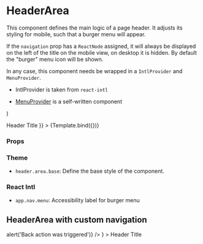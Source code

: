 
<Meta title="Components/Header/HeaderArea" component={HeaderArea} />

# HeaderArea

This component defines the main logic of a page header. It adjusts its styling for mobile, such that a burger menu will appear.

If the `navigation` prop has a `ReactNode` assigned, it will always be displayed on the left of the title on the mobile view, on desktop it is hidden. By default the "burger" menu icon will be shown.

In any case, this component needs be wrapped in a `IntlProvider` and `MenuProvider`.

- IntlProvider is taken from `react-intl`
- [MenuProvider](/docs/components-header-menucontext--default-story) is a self-written component

  <MenuProvider>
    <HeaderArea {...args} />
  </MenuProvider>
)

<Canvas>
  <Story
    name="Default"
    args={{ children: <HeaderTitle>Header Title</HeaderTitle> }}
  >
    {Template.bind({})}
  </Story>
</Canvas>

### Props

<ArgsTable story="Default" />

### Theme

- `header.area.base`: Define the base style of the component.

### React Intl

- `app.nav.menu`: Accessibility label for burger menu

## HeaderArea with custom navigation

<Canvas>
  <Story name="HeaderArea with custom navigation">
    <MenuProvider>
      <HeaderArea
        navigation={
          <HeaderBackAction
            icon={IconArrowBack}
            label="Go to previous page"
            onClick={() => alert('Back action was triggered')}
          />
        }
      >
        <HeaderTitle>Header Title</HeaderTitle>
      </HeaderArea>
    </MenuProvider>
  </Story>
</Canvas>

